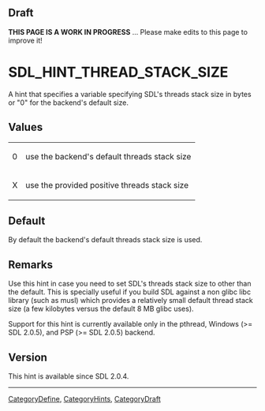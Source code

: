 == Draft ==

'''THIS PAGE IS A WORK IN PROGRESS''' ... Please make edits to this page to improve it!


<!-- #*^*^*^*^*See https://wiki.libsdl.org/SGEnumerations for details on editing this page*^*^*^*^* -->


= SDL_HINT_THREAD_STACK_SIZE =
A hint that specifies a variable specifying SDL's threads stack size in bytes or "0" for the backend's default size.




== Values ==
{|
|0
|use the backend's default threads stack size
|-
|X
|use the provided positive threads stack size
|}


== Default ==
By default the backend's default threads stack size is used.



== Remarks ==
Use this hint in case you need to set SDL's threads stack size to other than the default. This is specially useful if you build SDL against a non glibc libc library (such as musl) which provides a relatively small default thread stack size (a few kilobytes versus the default 8 MB glibc uses).

Support for this hint is currently available only in the pthread, Windows (>= SDL 2.0.5), and PSP (>= SDL 2.0.5) backend.

== Version ==

This hint is available since SDL 2.0.4.

----
[[CategoryDefine]], [[CategoryHints]], [[CategoryDraft]]
<!-- #See the Style Guide for instructions on editing the footer. -->
